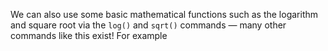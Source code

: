 We can also use some basic mathematical functions such as the logarithm
and square root via the `log()` and `sqrt()` commands —
many other commands like this exist\! For example 

